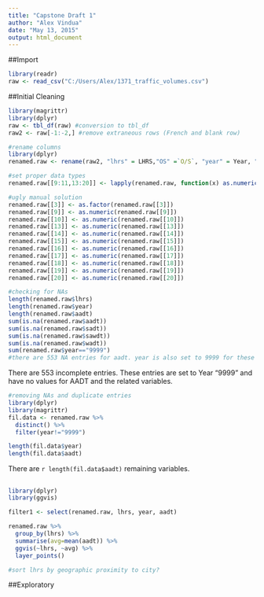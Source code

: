 ```yaml
---
title: "Capstone Draft 1"
author: "Alex Vindua"
date: "May 13, 2015"
output: html_document
---
```


##Import 
```r
library(readr)
raw <- read_csv("C:/Users/Alex/1371_traffic_volumes.csv")
 ```

##Initial Cleaning
```r
library(magrittr)
library(dplyr)
raw <- tbl_df(raw) #conversion to tbl_df
raw2 <- raw[-1:-2,] #remove extraneous rows (French and blank row)

#rename columns
library(dplyr)
renamed.raw <- rename(raw2, "lhrs" = LHRS,"OS" =`O/S`, "year" = Year, "hwy.num" = `Hwy #`, "hwy.let" = `Hwy Let`, "hwy.type" = `Hwy Type (Text)`, "location" = `Location Description`, "reg" = Reg, "section.len" = `Section Length`, "conn.link.len" = `Connecting Link Length`, "sec.description" = `Secondary Description (for Connecting Links, Regional Boundarys,etc)`, "travel.pattern" = `Travel Pattern`, "dhv.percent" = `DHV %`, "directional.split" = `Directional Split`, "aadt" = AADT, "annual.aadt.change" = `Yearly % Change in AADT`, "decade.change" = `10 Year % Change in AADT`, "sadt" = SADT, "sawdt" = SAWDT, "wadt" = WADT)

#set proper data types 
renamed.raw[[9:11,13:20]] <- lapply(renamed.raw, function(x) as.numeric(renamed.raw[[9:11,13:20]])) #figure out issue here

#ugly manual solution
renamed.raw[[3]] <- as.factor(renamed.raw[[3]])
renamed.raw[[9]] <- as.numeric(renamed.raw[[9]])
renamed.raw[[10]] <- as.numeric(renamed.raw[[10]])
renamed.raw[[13]] <- as.numeric(renamed.raw[[13]])
renamed.raw[[14]] <- as.numeric(renamed.raw[[14]])
renamed.raw[[15]] <- as.numeric(renamed.raw[[15]])
renamed.raw[[16]] <- as.numeric(renamed.raw[[16]])
renamed.raw[[17]] <- as.numeric(renamed.raw[[17]])
renamed.raw[[18]] <- as.numeric(renamed.raw[[18]])
renamed.raw[[19]] <- as.numeric(renamed.raw[[19]])
renamed.raw[[20]] <- as.numeric(renamed.raw[[20]])
```

```r
#checking for NAs
length(renamed.raw$lhrs)
length(renamed.raw$year)
length(renamed.raw$aadt)
sum(is.na(renamed.raw$aadt))
sum(is.na(renamed.raw$sadt))
sum(is.na(renamed.raw$sawdt))
sum(is.na(renamed.raw$wadt))
sum(renamed.raw$year=="9999")
#there are 553 NA entries for aadt. year is also set to 9999 for these entries
```
There are 553 incomplete entries. These entries are set to Year "9999" and have no values for AADT and the related variables.

```r
#removing NAs and duplicate entries
library(dplyr)
library(magrittr)
fil.data <- renamed.raw %>%
  distinct() %>%
  filter(year!="9999")

length(fil.data$year)
length(fil.data$aadt)

```

There are `r length(fil.data$aadt)` remaining variables.

##
``` r
library(dplyr)
library(ggvis)

filter1 <- select(renamed.raw, lhrs, year, aadt)

renamed.raw %>%
  group_by(lhrs) %>%
  summarise(avg=mean(aadt)) %>%
  ggvis(~lhrs, ~avg) %>%
  layer_points()

#sort lhrs by geographic proximity to city?

```
##Exploratory

